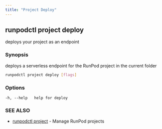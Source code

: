 ```yaml
---
title: "Project Deploy"
---
```


## runpodctl project deploy

deploys your project as an endpoint

### Synopsis

deploys a serverless endpoint for the RunPod project in the current folder

```sh
runpodctl project deploy [flags]
```

### Options

```text
-h, --help   help for deploy
```

### SEE ALSO

* [runpodctl project](/runpodctl/reference/runpodctl_project) - Manage RunPod projects
